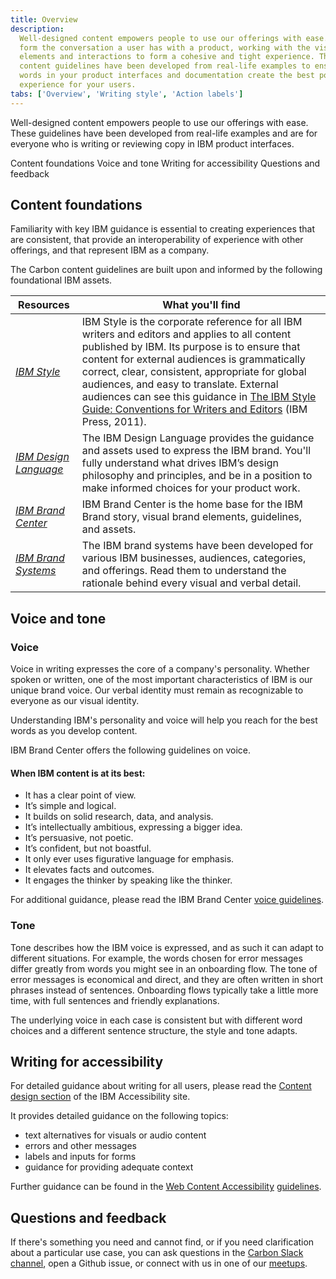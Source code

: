 ```yaml
---
title: Overview
description:
  Well-designed content empowers people to use our offerings with ease. Words
  form the conversation a user has with a product, working with the visual
  elements and interactions to form a cohesive and tight experience. These
  content guidelines have been developed from real-life examples to ensure the
  words in your product interfaces and documentation create the best possible
  experience for your users.
tabs: ['Overview', 'Writing style', 'Action labels']
---
```


<PageDescription>

Well-designed content empowers people to use our offerings with ease. These
guidelines have been developed from real-life examples and are for everyone who
is writing or reviewing copy in IBM product interfaces.

</PageDescription>

<AnchorLinks>

<AnchorLink>Content foundations</AnchorLink>
<AnchorLink>Voice and tone</AnchorLink>
<AnchorLink>Writing for accessibility</AnchorLink>
<AnchorLink>Questions and feedback</AnchorLink>

</AnchorLinks>

## Content foundations

Familiarity with key IBM guidance is essential to creating experiences that are
consistent, that provide an interoperability of experience with other offerings,
and that represent IBM as a company.

The Carbon content guidelines are built upon and informed by the following
foundational IBM assets.

| Resources                                                                                                       | What you'll find                                                                                                                                                                                                                                                                                                                                                                                                                                                                       |
| --------------------------------------------------------------------------------------------------------------- | -------------------------------------------------------------------------------------------------------------------------------------------------------------------------------------------------------------------------------------------------------------------------------------------------------------------------------------------------------------------------------------------------------------------------------------------------------------------------------------- |
| _[IBM Style](https://apps.na.collabserv.com/wikis/home?lang=en-us#!/wiki/W580a84a67242_4da6_81cf_69e3db4bdbfa)_ | IBM Style is the corporate reference for all IBM writers and editors and applies to all content published by IBM. Its purpose is to ensure that content for external audiences is grammatically correct, clear, consistent, appropriate for global audiences, and easy to translate. External audiences can see this guidance in [The IBM Style Guide: Conventions for Writers and Editors](https://learning.oreilly.com/library/view/the-ibm-style/9780132118989/) (IBM Press, 2011). |
| _[IBM Design Language](https://www.ibm.com/design/language/)_                                                   | The IBM Design Language provides the guidance and assets used to express the IBM brand. You'll fully understand what drives IBM’s design philosophy and principles, and be in a position to make informed choices for your product work.                                                                                                                                                                                                                                               |
| _[IBM Brand Center](https://www.ibm.com/brand/definition)_                                                      | IBM Brand Center is the home base for the IBM Brand story, visual brand elements, guidelines, and assets.                                                                                                                                                                                                                                                                                                                                                                              |
| _[IBM Brand Systems](https://www.ibm.com/brand/systems/)_                                                       | The IBM brand systems have been developed for various IBM businesses, audiences, categories, and offerings. Read them to understand the rationale behind every visual and verbal detail.                                                                                                                                                                                                                                                                                               |

## Voice and tone

### Voice

Voice in writing expresses the core of a company's personality. Whether spoken
or written, one of the most important characteristics of IBM is our unique brand
voice. Our verbal identity must remain as recognizable to everyone as our visual
identity.

Understanding IBM's personality and voice will help you reach for the best words
as you develop content.

IBM Brand Center offers the following guidelines on voice.

#### When IBM content is at its best:

- It has a clear point of view.
- It’s simple and logical.
- It builds on solid research, data, and analysis.
- It’s intellectually ambitious, expressing a bigger idea.
- It’s persuasive, not poetic.
- It’s confident, but not boastful.
- It only ever uses figurative language for emphasis.
- It elevates facts and outcomes.
- It engages the thinker by speaking like the thinker.

For additional guidance, please read the IBM Brand Center
[voice guidelines](https://www.ibm.com/brand/expression#voice).

### Tone

Tone describes how the IBM voice is expressed, and as such it can adapt to
different situations. For example, the words chosen for error messages differ
greatly from words you might see in an onboarding flow. The tone of error
messages is economical and direct, and they are often written in short phrases
instead of sentences. Onboarding flows typically take a little more time, with
full sentences and friendly explanations.

The underlying voice in each case is consistent but with different word choices
and a different sentence structure, the style and tone adapts.

## Writing for accessibility

For detailed guidance about writing for all users, please read the
[Content design section](https://www.ibm.com/able/toolkit/design/content/text-equivalents)
of the IBM Accessibility site.

It provides detailed guidance on the following topics:

- text alternatives for visuals or audio content
- errors and other messages
- labels and inputs for forms
- guidance for providing adequate context

Further guidance can be found in the
[Web Content Accessibility](https://www.w3.org/WAI/standards-guidelines/wcag/)
[guidelines](https://www.w3.org/TR/WCAG21/).

## Questions and feedback

If there's something you need and cannot find, or if you need clarification
about a particular use case, you can ask questions in the
[Carbon Slack channel](#carbon-design-system), open a Github issue, or connect
with us in one of our
[meetups](https://www.carbondesignsystem.com/whats-happening/meetups).
